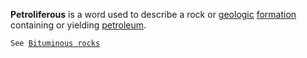 {{Orphan|date=November 2006}} 
'''Petroliferous''' is a word used to describe a rock or [[geologic]] [[formation]] containing or yielding [[petroleum]].
 See [[Bituminous rocks]]


{{geology-stub}}